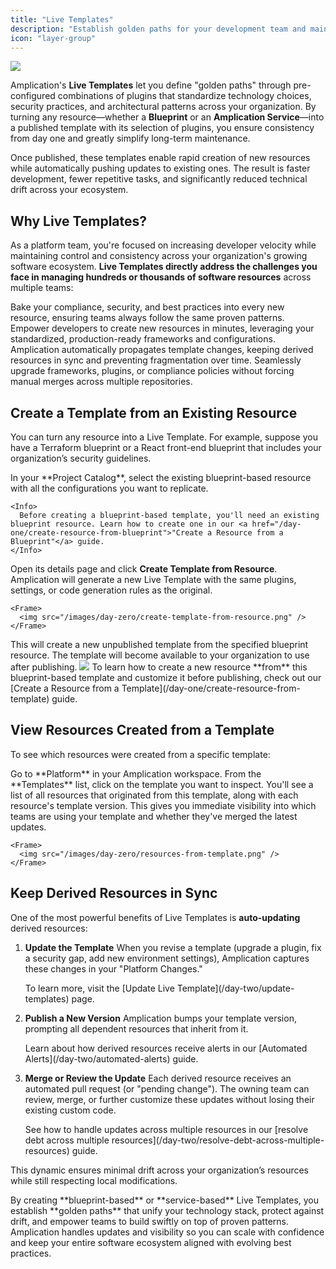 ```yaml
---
title: "Live Templates"
description: "Establish golden paths for your development team and maintain auto-updating standards with Amplication's Live Templates."
icon: "layer-group"
---
```


<Frame>
  <img src="/images/day-zero/live-service-templates.png" />
</Frame>

Amplication's **Live Templates** let you define "golden paths" through pre-configured combinations of plugins that standardize technology choices, security practices, and architectural patterns across your organization. By turning any resource—whether a **Blueprint** or an **Amplication Service**—into a published template with its selection of plugins, you ensure consistency from day one and greatly simplify long-term maintenance.

Once published, these templates enable rapid creation of new resources while automatically pushing updates to existing ones. The result is faster development, fewer repetitive tasks, and significantly reduced technical drift across your ecosystem.

## Why Live Templates?

As a platform team, you're focused on increasing developer velocity while maintaining control and consistency across your organization's growing software ecosystem.
**Live Templates directly address the challenges you face in managing hundreds or thousands of software resources** across multiple teams:

<CardGroup cols={2}>
  <Card title="Enforce Organizational Standards" icon="ruler-combined">
    Bake your compliance, security, and best practices into every new resource,
    ensuring teams always follow the same proven patterns.
  </Card>
  <Card title="Accelerate Delivery" icon="rocket">
    Empower developers to create new resources in minutes, leveraging your
    standardized, production-ready frameworks and configurations.
  </Card>
  <Card title="Prevent Drift & Reduce Tech Debt" icon="triangle-exclamation">
    Amplication automatically propagates template changes, keeping derived
    resources in sync and preventing fragmentation over time.
  </Card>
  <Card title="Stay Future-Proof" icon="forward">
    Seamlessly upgrade frameworks, plugins, or compliance policies without
    forcing manual merges across multiple repositories.
  </Card>
</CardGroup>

## Create a Template from an Existing Resource

You can turn any resource into a Live Template.
For example, suppose you have a Terraform blueprint or a React front-end blueprint that includes your organization’s security guidelines.

<Steps>
  <Step title="Locate the Resource">
    In your **Project Catalog**, select the existing blueprint-based resource with all the configurations you want to replicate.

    <Info>
      Before creating a blueprint-based template, you'll need an existing blueprint resource. Learn how to create one in our <a href="/day-one/create-resource-from-blueprint">"Create a Resource from a Blueprint"</a> guide.
    </Info>

  </Step>
  <Step title="Create Template from Resource">
    Open its details page and click <strong>Create Template from Resource</strong>. Amplication will generate a new Live Template with the same plugins, settings, or code generation rules as the original.

    <Frame>
      <img src="/images/day-zero/create-template-from-resource.png" />
    </Frame>

  </Step>
  <Step title="Publish Your Template">
    This will create a new unpublished template from the specified blueprint resource.
    The template will become available to your organization to use after publishing.
    <Frame>
      <img src="/images/day-zero/unpublished-template-from-blueprint.png" />
    </Frame>

  </Step>
</Steps>

<Tip>
  To learn how to create a new resource **from** this blueprint-based template
  and customize it before publishing, check out our [Create a Resource from a
  Template](/day-one/create-resource-from-template) guide.
</Tip>

## View Resources Created from a Template

To see which resources were created from a specific template:

<Steps>
  <Step title="Navigate to the Platform Console">
    Go to **Platform** in your Amplication workspace.
  </Step>

<Step title="Select the Template">
  From the **Templates** list, click on the template you want to inspect.
</Step>

  <Step title="Open the Resources Tab">
    You'll see a list of all resources that originated from this template, along with each resource's template version.
    This gives you immediate visibility into which teams are using your template and whether they've merged the latest updates.

    <Frame>
      <img src="/images/day-zero/resources-from-template.png" />
    </Frame>

  </Step>
</Steps>

## Keep Derived Resources in Sync

One of the most powerful benefits of Live Templates is **auto-updating** derived resources:

1. **Update the Template**
   When you revise a template (upgrade a plugin, fix a security gap, add new environment settings), Amplication captures these changes in your "Platform Changes."

   <Note>
     To learn more, visit the [Update Live Template](/day-two/update-templates)
     page.
   </Note>

2. **Publish a New Version**
   Amplication bumps your template version, prompting all dependent resources that inherit from it.

   <Note>
     Learn about how derived resources receive alerts in our [Automated
     Alerts](/day-two/automated-alerts) guide.
   </Note>

3. **Merge or Review the Update**
   Each derived resource receives an automated pull request (or "pending change"). The owning team can review, merge, or further customize these updates without losing their existing custom code.

   <Info>
     See how to handle updates across multiple resources in our [resolve debt
     across multiple resources](/day-two/resolve-debt-across-multiple-resources)
     guide.
   </Info>

This dynamic ensures minimal drift across your organization’s resources while still respecting local modifications.

<Check>
  By creating **blueprint-based** or **service-based** Live Templates, you
  establish **golden paths** that unify your technology stack, protect against
  drift, and empower teams to build swiftly on top of proven patterns.
  Amplication handles updates and visibility so you can scale with confidence
  and keep your entire software ecosystem aligned with evolving best practices.
</Check>
